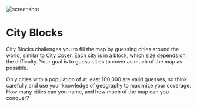 
<Image
  className="rounded-md"
  src="/img/games/city-blocks.png"
  alt="screenshot"
  width={1800}
  height={900}
/>

# City Blocks

City Blocks challenges you to fill the map by guessing cities around the world, similar to [City Cover](/city-cover). Each city is in a block, which size depends on the difficulty. Your goal is to guess cities to cover as much of the map as possible.

Only cities with a population of at least 100,000 are valid guesses, so think carefully and use your knowledge of geography to maximize your coverage. How many cities can you name, and how much of the map can you conquer?

<CityBlocksSettings className="not-prose" />
